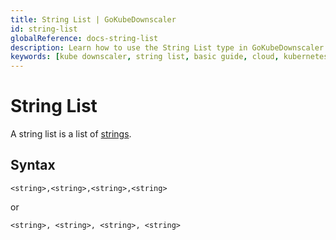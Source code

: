 ```yaml
---
title: String List | GoKubeDownscaler
id: string-list
globalReference: docs-string-list
description: Learn how to use the String List type in GoKubeDownscaler
keywords: [kube downscaler, string list, basic guide, cloud, kubernetes, eks, gke, aks, cost optimization]
---
```


# String List

A string list is a list of [strings](<https://en.wikipedia.org/wiki/String_(computer_science)>).

## Syntax

```text
<string>,<string>,<string>,<string>
```

or

```text
<string>, <string>, <string>, <string>
```
